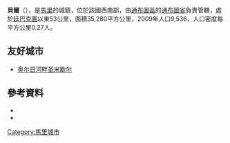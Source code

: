 '''貝爾'''（{{lang-fr|Ber}}），是[[馬里|馬里]]的城鎮，位於該國西南部，由[[通布圖區|通布圖區]]的[[通布圖省|通布圖省]]負責管轄，處於[[廷巴克圖|廷巴克圖]]以東53公里，面積35,280平方公里，2009年人口9,536，人口密度每平方公里0.27人。

==友好城市==
* {{FRA}} [[奥尔日河畔圣米歇尔|奥尔日河畔圣米歇尔]]

==參考資料==
*{{citation | url= http://instat.gov.ml/documentation/tombouctou.pdf | publisher= République de Mali: Institut National de la Statistique | title= Resultats Provisoires RGPH 2009 (Région de Tombouctou) | accessdate= 2015-07-17 | archive-date= 2011-07-22 | archive-url= https://web.archive.org/web/20110722215701/http://instat.gov.ml/documentation/tombouctou.pdf | dead-url= no }}
*{{citation | url=http://www.environnement.gov.ml/uploads/sifor/monographie/MonoBer.pdf | title=Schéma Directeur de Lutte Contre l’Ensablement dans le Nord du Mali (6ème et 7ème Régions): Monographie de la Commune de Ber | year=2004 | publisher=Ministère de l’Environnement et de l’Assainissement, République du Mali | language=fr | deadurl=yes | archiveurl=https://web.archive.org/web/20131219015712/http://www.environnement.gov.ml/uploads/sifor/monographie/MonoBer.pdf | archivedate=2013-12-19 | accessdate=2015-07-17 }}

{{Coord|16|50|24|N|2|31|29|W|display=title}}

{{通布圖區}}

[[Category:馬里城市|Category:馬里城市]]


{{Mali-geo-stub}}